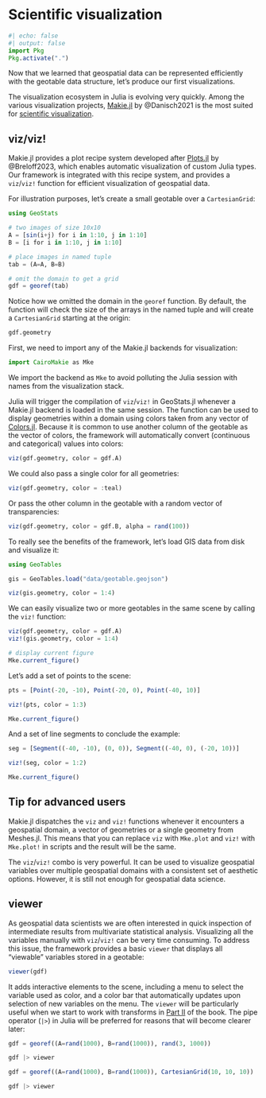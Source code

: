 # Scientific visualization

```julia
#| echo: false
#| output: false
import Pkg
Pkg.activate(".")
```

Now that we learned that geospatial data can be represented efficiently
with the geotable data structure, let's produce our first visualizations.

The visualization ecosystem in Julia is evolving very quickly. Among the various
visualization projects, [Makie.jl](https://github.com/MakieOrg/Makie.jl) by
@Danisch2021 is the most suited for
[scientific visualization](https://en.wikipedia.org/wiki/Scientific_visualization).

## viz/viz!

Makie.jl provides a plot recipe system developed after
[Plots.jl](https://github.com/JuliaPlots/Plots.jl) by @Breloff2023,
which enables automatic visualization of custom Julia types. Our
framework is integrated with this recipe system, and provides a
`viz`/`viz!` function for efficient visualization of geospatial data.

For illustration purposes, let's create a small geotable over a `CartesianGrid`:

```julia
using GeoStats

# two images of size 10x10
A = [sin(i+j) for i in 1:10, j in 1:10]
B = [i for i in 1:10, j in 1:10]

# place images in named tuple
tab = (A=A, B=B)

# omit the domain to get a grid
gdf = georef(tab)
```

Notice how we omitted the domain in the `georef` function. By default,
the function will check the size of the arrays in the named tuple and
will create a `CartesianGrid` starting at the origin:

```julia
gdf.geometry
```

First, we need to import any of the Makie.jl backends for visualization:

```julia
import CairoMakie as Mke
```

::: {.callout-note}

We import the backend as `Mke` to avoid polluting the Julia
session with names from the visualization stack.

:::

Julia will trigger the compilation of `viz`/`viz!` in GeoStats.jl
whenever a Makie.jl backend is loaded in the same session. The
function can be used to display geometries within a domain using
colors taken from any vector of
[Colors.jl](https://github.com/JuliaGraphics/Colors.jl).
Because it is common to use another column of the geotable as
the vector of colors, the framework will automatically convert
(continuous and categorical) values into colors:

```julia
viz(gdf.geometry, color = gdf.A)
```

We could also pass a single color for all geometries:

```julia
viz(gdf.geometry, color = :teal)
```

Or pass the other column in the geotable with a random vector of
transparencies:

```julia
viz(gdf.geometry, color = gdf.B, alpha = rand(100))
```

To really see the benefits of the framework, let's load GIS
data from disk and visualize it:

```julia
using GeoTables

gis = GeoTables.load("data/geotable.geojson")

viz(gis.geometry, color = 1:4)
```

We can easily visualize two or more geotables in the same scene
by calling the `viz!` function:

```julia
viz(gdf.geometry, color = gdf.A)
viz!(gis.geometry, color = 1:4)

# display current figure
Mke.current_figure()
```

Let's add a set of points to the scene:

```julia
pts = [Point(-20, -10), Point(-20, 0), Point(-40, 10)]

viz!(pts, color = 1:3)

Mke.current_figure()
```

And a set of line segments to conclude the example:

```julia
seg = [Segment((-40, -10), (0, 0)), Segment((-40, 0), (-20, 10))]

viz!(seg, color = 1:2)

Mke.current_figure()
```

::: {.callout-note}

## Tip for advanced users

Makie.jl dispatches the `viz` and `viz!` functions whenever it encounters
a geospatial domain, a vector of geometries or a single geometry from Meshes.jl.
This means that you can replace `viz` with `Mke.plot` and `viz!` with `Mke.plot!`
in scripts and the result will be the same.

:::

The `viz`/`viz!` combo is very powerful. It can be used to
visualize geospatial variables over multiple geospatial domains with
a consistent set of aesthetic options. However, it is still not enough
for geospatial data science.

## viewer

As geospatial data scientists we are often interested in quick inspection
of intermediate results from multivariate statistical analysis. Visualizing
all the variables manually with `viz`/`viz!` can be very time consuming.
To address this issue, the framework provides a basic `viewer` that displays
all "viewable" variables stored in a geotable:

```julia
viewer(gdf)
```

It adds interactive elements to the scene, including a menu to select the
variable used as color, and a color bar that automatically updates upon
selection of new variables on the menu. The `viewer` will be particularly
useful when we start to work with transforms in [Part II](4-feattrans.qmd)
of the book. The pipe operator (`|>`) in Julia will be preferred for reasons
that will become clearer later:

```julia
gdf = georef((A=rand(1000), B=rand(1000)), rand(3, 1000))

gdf |> viewer
```

```julia
gdf = georef((A=rand(1000), B=rand(1000)), CartesianGrid(10, 10, 10))

gdf |> viewer
```
